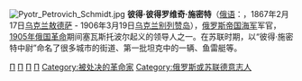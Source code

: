 [[File:Pyotr_Petrovich_Schmidt.jpg|right]]
'''彼得·彼得罗维奇·施密特'''（[[俄语|俄语]]：'''{{lang|ru|Пётр Петрович Шмидт}}'''，1867年2月17日[[乌克兰|乌克兰]][[敖德萨|敖德萨]] - 1906年3月19日[[乌克兰|乌克兰]][[别列赞岛|别列赞岛]]），[[俄罗斯帝国|俄罗斯帝国]][[俄罗斯帝国海军|海军]]军官，[[1905年俄国革命|1905年俄国革命]]期间塞瓦斯托波尔起义的领导人之一。在苏联时期，以“彼得·施密特中尉”命名了很多城市的街道、第一批坦克中的一辆、鱼雷艇等。

{{Russia-geo-stub}}

[[Category:1867年出生|П]]
[[Category:1906年逝世|П]]
[[Category:俄罗斯帝国军事人物|П]]
[[Category:被俄羅斯處決者|П]]
[[Category:被处决的革命家|Category:被处决的革命家]]
[[Category:俄罗斯或苏联德意志人|Category:俄罗斯或苏联德意志人]]